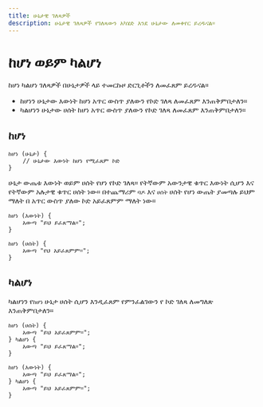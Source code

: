```yaml
---
title: ሁኔታዊ ገለጻዎች
description: ሁኔታዊ ገለጻዎች የገለጻውን አካሄድ እንደ ሁኔታው ለመቀየር ይረዱናል።
---
```


# ከሆነ ወይም ካልሆነ

ከሆነ ካልሆነ ገለጻዎች በሁኔታዎች ላይ ተመርኩዞ ድርጊቶችን ለመፈጸም ይረዱናል።

- <Link className="text-primary hover:text-off-blue transition-colors" href='/en/docs/the-language/conditional-statements#ከሆነ'>ከሆነን</Link> ሁኔታው እውነት ከሆነ አጥር ውስጥ ያለውን የኮድ ገለጻ ለመፈጸም እንጠቅምበታለን።
- <Link className="text-primary hover:text-off-blue transition-colors" href='/en/docs/the-language/conditional-statements#ከሆነ'>ካልሆነን</Link> ሁኔታው ሀሰት ከሆነ አጥር ውስጥ ያለውን የኮድ ገለጻ ለመፈጸም እንጠቅምበታለን።

## ከሆነ

```ahadu
ከሆነ (ሁኔታ) {
    // ሁኔታው እውነት ከሆነ የሚፈጸም ኮድ
}
```
ሁኔታ ውጤቱ እውነት ወይም ሀሰት የሆነ የኮድ ገለጻ። የትኛውም አውንታዊ ቁጥር እውነት ሲሆን እና የትኛውም አሉታዊ ቁጥር ሀሰት ነው። በተጨማሪም `ባዶ` እና `ሀሰት` ሀሰት የሆነ ውጤት ያመጣሉ ይህም ማለት በ አጥር ውስጥ ያለው ኮድ አይፈጸምም ማለት ነው።

```ahadu
ከሆነ (እውነት) {
    አውጣ "ይህ ይፈጸማል።";
}

ከሆነ (ሀሰት) {
    አውጣ "የህ አይፈጸምም።";
}
```

## ካልሆነ

ካልሆነን የ`ከሆነ` ሁኔታ ሀሰት ሲሆን እንዲፈጸም የምንፈልገውን የ ኮድ ገለጻ ለመግለጽ እንጠቅምበታለን።

```ahadu
ከሆነ (ሀሰት) {
    አውጣ "ይህ አይፈጸምም።";
} ካልሆነ {
    አውጣ "ይህ ይፈጸማል።";
}

ከሆነ (እውነት) {
    አውጣ "ይህ ይፈጸማል።";
} ካልሆነ {
    አውጣ "ይህ አይፈጸምም።";
}
```
